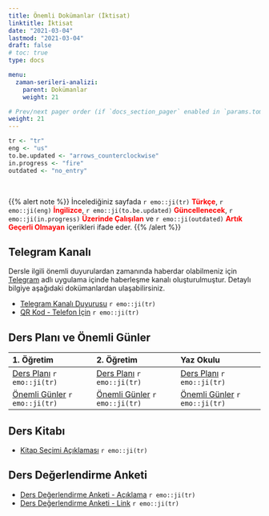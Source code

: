 ```yaml
---
title: Önemli Dokümanlar (İktisat)
linktitle: İktisat
date: "2021-03-04"
lastmod: "2021-03-04"
draft: false
# toc: true
type: docs

menu:
  zaman-serileri-analizi:
    parent: Dokümanlar
    weight: 21

# Prev/next pager order (if `docs_section_pager` enabled in `params.toml`)
weight: 21
---
```


```r
tr <- "tr"
eng <- "us"
to.be.updated <- "arrows_counterclockwise"
in.progress <- "fire"
outdated <- "no_entry"
```

<br>

{{% alert note %}}
İncelediğiniz sayfada `r emo::ji(tr)` <font color="red">**Türkçe**</font>, `r emo::ji(eng)` <font color="red">**İngilizce**</font>, `r emo::ji(to.be.updated)` <font color="red">**Güncellenecek**</font>, `r emo::ji(in.progress)` <font color="red">**Üzerinde Çalışılan**</font> ve `r emo::ji(outdated)` <font color="red">**Artık Geçerli Olmayan**</font> içerikleri ifade eder.
{{% /alert %}}

## Telegram Kanalı
Dersle ilgili önemli duyurulardan zamanında haberdar olabilmeniz için [Telegram](https://telegram.org/) adlı uygulama içinde haberleşme kanalı oluşturulmuştur. Detaylı bilgiye aşağıdaki dokümanlardan ulaşabilirsiniz.  

- [Telegram Kanalı Duyurusu](`r paste0(zaman.serileri.analizi.path, "EC/Zaman Serileri Analizi_Telegram Kanali Duyurusu_Bilgilendirme.pdf")`) `r emo::ji(tr)`
- [QR Kod - Telefon İçin](`r paste0(zaman.serileri.analizi.path, "EC/Zaman Serileri Analizi_Telegram Kanali Duyurusu_Ilan.pdf")`) `r emo::ji(tr)`

## Ders Planı ve Önemli Günler
| 1. Öğretim | 2. Öğretim | Yaz Okulu |
| :--- | :--- | :--- |
| [Ders Planı](`r paste0(zaman.serileri.analizi.path, "EC/Zaman Serileri Analizi_1O - Ders Plani (Kara).pdf")`) `r emo::ji(tr)` | [Ders Planı](`r paste0(zaman.serileri.analizi.path, "EC/Zaman Serileri Analizi_2O - Ders Plani (Kara).pdf")`) `r emo::ji(tr)` | [Ders Planı](`r paste0(zaman.serileri.analizi.path, "EC/Zaman Serileri Analizi - Ders Plani (Kara).pdf")`) `r emo::ji(tr)` |
| [Önemli Günler](`r paste0(zaman.serileri.analizi.path, "EC/Zaman Serileri Analizi_1O - Onemli Gunler (Kara).pdf")`) `r emo::ji(tr)` | [Önemli Günler](`r paste0(zaman.serileri.analizi.path, "EC/Zaman Serileri Analizi_2O - Onemli Gunler (Kara).pdf")`) `r emo::ji(tr)` | [Önemli Günler](`r paste0(zaman.serileri.analizi.path, "EC/Zaman Serileri Analizi - Onemli Gunler (Kara).pdf")`) `r emo::ji(tr)` |

## Ders Kitabı
- [Kitap Seçimi Açıklaması](`r paste0(zaman.serileri.analizi.path, "Zaman Serileri Analizi_Kitap Secimi Aciklamasi (Kara).pdf")`) `r emo::ji(tr)`

## Ders Değerlendirme Anketi
- [Ders Değerlendirme Anketi - Açıklama](`r paste0(zaman.serileri.analizi.path, "EC/Zaman Serileri Analizi_Ders Degerlendirme Anketi.pdf")`) `r emo::ji(tr)`
- [Ders Değerlendirme Anketi - Link](https://forms.gle/9fGgxW3vJkDzjEtWA) `r emo::ji(tr)`
